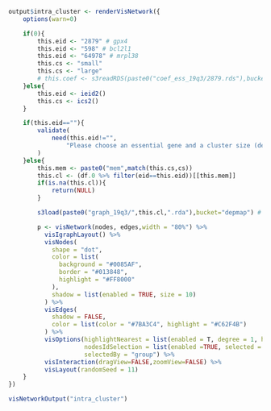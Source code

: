 ```r
output$intra_cluster <- renderVisNetwork({
	options(warn=0)

	if(0){
		this.eid <- "2879" # gpx4
		this.eid <- "598" # bcl2l1
		this.eid <- "64978" # mrpl38
		this.cs <- "small"
		this.cs <- "large"
		# this.coef <- s3readRDS(paste0("coef_ess_19q3/2879.rds"),bucket="depmap")
	}else{
		this.eid <- ieid2()
		this.cs <- ics2()
	}

	if(this.eid==""){
	    validate(
	      	need(this.eid!="",
	      		"Please choose an essential gene and a cluster size (default:small).\nSpearman correlation coefficients between genes (> 0.1) within the cluster will be shown here.")
		)
	}else{
		this.mem <- paste0("mem",match(this.cs,cs))
		this.cl <- (df.0 %>% filter(eid==this.eid))[[this.mem]]
		if(is.na(this.cl)){
			return(NULL)
		}

		s3load(paste0("graph_19q3/",this.cl,".rda"),bucket="depmap") # nodes,edges

		p <- visNetwork(nodes, edges,width = "80%") %>%
		  visIgraphLayout() %>%
		  visNodes(
		    shape = "dot",
		    color = list(
		      background = "#0085AF",
		      border = "#013848",
		      highlight = "#FF8000"
		    ),
		    shadow = list(enabled = TRUE, size = 10)
		  ) %>%
		  visEdges(
		    shadow = FALSE,
		    color = list(color = "#7BA3C4", highlight = "#C62F4B")
		  ) %>%
		  visOptions(highlightNearest = list(enabled = T, degree = 1, hover = F),
		  			 nodesIdSelection = list(enabled =TRUE, selected = this.eid),
		             selectedBy = "group") %>% 
		  visInteraction(dragView=FALSE,zoomView=FALSE) %>%
		  visLayout(randomSeed = 11)
	}
})
```
```r
visNetworkOutput("intra_cluster")
```